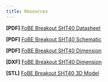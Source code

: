 ```yaml
---
title: Resources
---
```


**\[PDF\]** [FoBE Breakout SHT40 Datasheet](/)

**\[PDF\]** [FoBE Breakout SHT40 Schematic](/)

**\[PDF\]** [FoBE Breakout SHT40 Dimension](/)

**\[DXF\]** [FoBE Breakout SHT40 Dimension](/)

**\[STL\]** [FoBE Breakout SHT40 3D Model](/)
